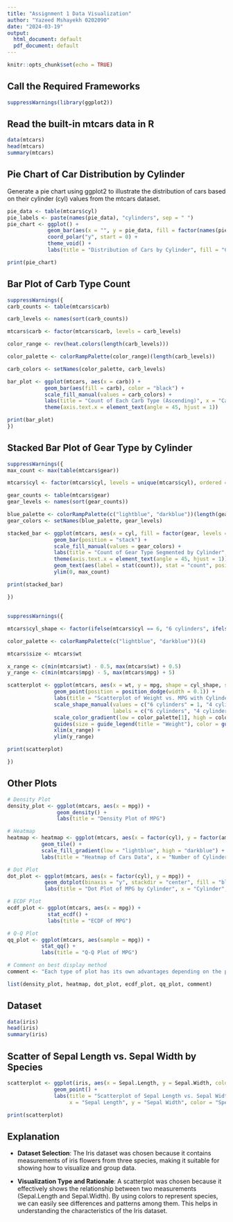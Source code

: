---
title: "Assignment 1 Data Visualization"
author: "Yazeed Mshayekh 0202090"
date: "2024-03-19"
output:
  html_document: default
  pdf_document: default
---

```{r setup, include=FALSE}
knitr::opts_chunk$set(echo = TRUE)
```

## Call the Required Frameworks

```{r ggplot2}
suppressWarnings(library(ggplot2))
```

## Read the built-in mtcars data in R

```{r mtcars}
data(mtcars)
head(mtcars)
summary(mtcars)
```

## Pie Chart of Car Distribution by Cylinder

Generate a pie chart using ggplot2 to illustrate the distribution of cars based on their cylinder (cyl) values from the mtcars dataset.

```{r piechart}

pie_data <- table(mtcars$cyl)
pie_labels <- paste(names(pie_data), "cylinders", sep = " ")
pie_chart <- ggplot() +
             geom_bar(aes(x = "", y = pie_data, fill = factor(names(pie_data))), stat = "identity") +
             coord_polar("y", start = 0) +
             theme_void() +
             labs(title = "Distribution of Cars by Cylinder", fill = "Cylinder")

print(pie_chart)

```

## Bar Plot of Carb Type Count

```{r Bar Plot}
suppressWarnings({
carb_counts <- table(mtcars$carb)

carb_levels <- names(sort(carb_counts))

mtcars$carb <- factor(mtcars$carb, levels = carb_levels)

color_range <- rev(heat.colors(length(carb_levels)))

color_palette <- colorRampPalette(color_range)(length(carb_levels))

carb_colors <- setNames(color_palette, carb_levels)

bar_plot <- ggplot(mtcars, aes(x = carb)) +
            geom_bar(aes(fill = carb), color = "black") +
            scale_fill_manual(values = carb_colors) +
            labs(title = "Count of Each Carb Type (Ascending)", x = "Carb Type", y = "Count") +
            theme(axis.text.x = element_text(angle = 45, hjust = 1))

print(bar_plot)
})
```

## Stacked Bar Plot of Gear Type by Cylinder

```{r Stacked Bar Plot}
suppressWarnings({
max_count <- max(table(mtcars$gear))

mtcars$cyl <- factor(mtcars$cyl, levels = unique(mtcars$cyl), ordered = TRUE)

gear_counts <- table(mtcars$gear)
gear_levels <- names(sort(gear_counts))

blue_palette <- colorRampPalette(c("lightblue", "darkblue"))(length(gear_levels))
gear_colors <- setNames(blue_palette, gear_levels)

stacked_bar <- ggplot(mtcars, aes(x = cyl, fill = factor(gear, levels = gear_levels))) +
               geom_bar(position = "stack") +
               scale_fill_manual(values = gear_colors) +
               labs(title = "Count of Gear Type Segmented by Cylinder", x = "Cylinder", y = "Count", fill = "Gear Type") +
               theme(axis.text.x = element_text(angle = 45, hjust = 1)) +
               geom_text(aes(label = stat(count)), stat = "count", position = position_stack(vjust = 0.5), color = "#2E97A7") +
               ylim(0, max_count)

print(stacked_bar)

})
```
## 
```{r scatterplot}
suppressWarnings({

mtcars$cyl_shape <- factor(ifelse(mtcars$cyl == 6, "6 cylinders", ifelse(mtcars$cyl == 4, "4 cylinders", "8 cylinders")))

color_palette <- colorRampPalette(c("lightblue", "darkblue"))(4)

mtcars$size <- mtcars$wt

x_range <- c(min(mtcars$wt) - 0.5, max(mtcars$wt) + 0.5)
y_range <- c(min(mtcars$mpg) - 5, max(mtcars$mpg) + 5)

scatterplot <- ggplot(mtcars, aes(x = wt, y = mpg, shape = cyl_shape, size = size, color = wt)) +
               geom_point(position = position_dodge(width = 0.1)) +  
               labs(title = "Scatterplot of Weight vs. MPG with Cylinder Shapes", x = "Weight", y = "Miles per Gallon") +
               scale_shape_manual(values = c("6 cylinders" = 1, "4 cylinders" = 2, "8 cylinders" = 0),
                                  labels = c("6 cylinders", "4 cylinders", "8 cylinders")) +
               scale_color_gradient(low = color_palette[1], high = color_palette[4], limits = range(mtcars$wt)) +
               guides(size = guide_legend(title = "Weight"), color = guide_colorbar(title = "Weight")) +
               xlim(x_range) +
               ylim(y_range)

print(scatterplot)

})
```
## Other Plots

```{r other plots}
# Density Plot
density_plot <- ggplot(mtcars, aes(x = mpg)) +
                geom_density() +
                labs(title = "Density Plot of MPG")

# Heatmap
heatmap <- heatmap <- ggplot(mtcars, aes(x = factor(cyl), y = factor(am), fill = mpg)) +
           geom_tile() +
           scale_fill_gradient(low = "lightblue", high = "darkblue") +
           labs(title = "Heatmap of Cars Data", x = "Number of Cylinders", y = "Transmission (0 = Automatic, 1 = Manual)", fill = "Miles per Gallon")

# Dot Plot
dot_plot <- ggplot(mtcars, aes(x = factor(cyl), y = mpg)) +
            geom_dotplot(binaxis = "y", stackdir = "center", fill = "blue") +
            labs(title = "Dot Plot of MPG by Cylinder", x = "Cylinder", y = "Miles per Gallon")

# ECDF Plot
ecdf_plot <- ggplot(mtcars, aes(x = mpg)) +
             stat_ecdf() +
             labs(title = "ECDF of MPG")

# Q-Q Plot
qq_plot <- ggplot(mtcars, aes(sample = mpg)) +
           stat_qq() +
           labs(title = "Q-Q Plot of MPG")

# Comment on best display method
comment <- "Each type of plot has its own advantages depending on the purpose. For exploring distributions, density plots and histograms are useful. Scatterplots are great for examining relationships between two variables. ECDF and Q-Q plots are helpful for assessing data normality. Heatmaps and stacked bar plots are effective for visualizing relationships between categorical variables."

list(density_plot, heatmap, dot_plot, ecdf_plot, qq_plot, comment)
```
## Dataset

```{r Custom dataset}
data(iris)
head(iris)
summary(iris)
```

## Scatter of Sepal Length vs. Sepal Width by Species

```{r Custom Visualization}
scatterplot <- ggplot(iris, aes(x = Sepal.Length, y = Sepal.Width, color = Species)) +
               geom_point() +
               labs(title = "Scatterplot of Sepal Length vs. Sepal Width by Species",
                    x = "Sepal Length", y = "Sepal Width", color = "Species")

print(scatterplot)
```

## Explanation

- **Dataset Selection**: The Iris dataset was chosen because it contains measurements of iris flowers from three species, making it suitable for showing how to visualize and group data.

- **Visualization Type and Rationale**: A scatterplot was chosen because it effectively shows the relationship between two measurements (Sepal.Length and Sepal.Width). By using colors to represent species, we can easily see differences and patterns among them. This helps in understanding the characteristics of the Iris dataset.